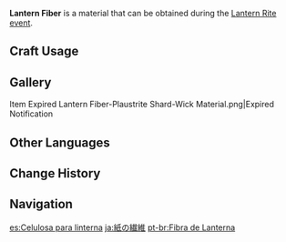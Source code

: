 {{Item Infobox
|id           = 200001
|image        = Item Lantern Fiber.png
|type         = Lantern Rite Materials
|group        = Event Items
|invCategory  = Materials
|event        = Lantern Rite
|quality      = 3
|description  = Used in [[Lantern Rite]] as material with which to construct [[Xiao Lantern]]s.<br />This commonly encountered fibrous material can be processed into lantern wrappings so that the lanterns can float away, carrying their beautiful wishes far afield.
|source1      = Harvestable Plants
}}
'''Lantern Fiber''' is a material that can be obtained during the [[Lantern Rite]] [[event]].

==Craft Usage==
{{Craft Usage}}

==Gallery==
<gallery>
Item Expired Lantern Fiber-Plaustrite Shard-Wick Material.png|Expired Notification
</gallery>

==Other Languages==
{{Other Languages
|en      = Lantern Fiber
|zhs     = 灯纸纤维
|zhs_rm  = Dēngzhǐ Xiānwéi
|zht     = 燈紙纖維
|zht_rm  = Dēngzhǐ Xiānwéi
|zh_tl   = Lantern Paper Fiber
|ja      = 紙の繊維
|ja_rm   = Kami no Sen'i
|ja_tl   = Paper Fiber
|ko      = 등불 종이 섬유
|ko_rm   = Deungbul Jong'i Seomyu
|ko_tl   = Lantern Paper Fiber
|es      = Celulosa para linterna
|es_tl   = Cellulose for Lantern
|fr      = Cellulose de lanterne
|fr_tl   = Lantern Cellulose
|ru      = Волокно для фонарей
|ru_tl   = Lantern Fiber
|th      = Lantern Fiber
|vi      = Giấy Đèn
|vi_tl   = 
|de      = Laternenpapierfasern
|de_tl   = Lantern Paper Fibers
|id      = Lantern Fiber
|pt      = Fibra de Lanterna
|pt_tl   = 
|tr      = Fener Lifi
|tr_tl   = 
|it      = Fibra per lanterna
|it_tl   = 
}}

==Change History==
{{Change History|1.3}}

==Navigation==
{{Material Navbox|type=Crafting Materials}}

[[es:Celulosa para linterna]]
[[ja:紙の繊維]]
[[pt-br:Fibra de Lanterna]]
